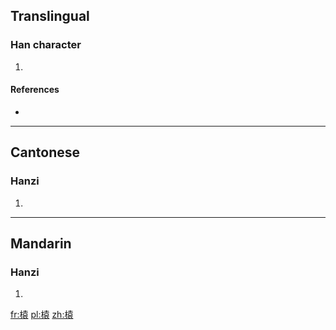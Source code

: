 ==Translingual==

===Han character===
{{Han char|rn=75|rad=木|as=10|sn=14|four=44932|canj=DGRV|ids=⿰木袁}}

# {{defn|Han|sort=木10}}

====References====
* {{Han ref|kx=0544.090|dkj=15265|dj=0931.280|hdz=21260.050|uh=69AC|ud=27052|bh=E244|bd=57924}}

----

==Cantonese==

===Hanzi===
{{yue-hanzi|jyut=[[jyun4]]|y=yun4}}

# {{defn|lang=yue|sort=木10}}

----

==Mandarin==

===Hanzi===
{{cmn-hanzi|pin=[[yuán]] ([[yuan2]])|wg=yüan<sup>2</sup>}}

# {{defn|lang=cmn|sort=木10}}

[[fr:榬]]
[[pl:榬]]
[[zh:榬]]